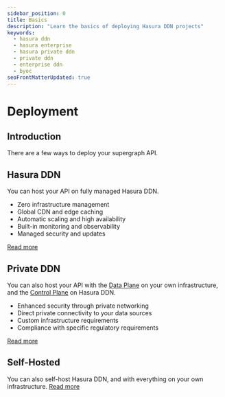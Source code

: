 ```yaml
---
sidebar_position: 0
title: Basics
description: "Learn the basics of deploying Hasura DDN projects"
keywords:
  - hasura ddn
  - hasura enterprise
  - hasura private ddn
  - private ddn
  - enterprise ddn
  - byoc
seoFrontMatterUpdated: true
---
```



# Deployment

## Introduction

There are a few ways to deploy your supergraph API.

## Hasura DDN

You can host your API on fully managed Hasura DDN.

- Zero infrastructure management
- Global CDN and edge caching
- Automatic scaling and high availability
- Built-in monitoring and observability
- Managed security and updates

[Read more](/deployment/hasura-ddn/index.mdx)

## Private DDN

You can also host your API with the [Data Plane](/help/glossary#data-plane) on your own infrastructure, and the
[Control Plane](/help/glossary#control-plane) on Hasura DDN.

- Enhanced security through private networking
- Direct private connectivity to your data sources
- Custom infrastructure requirements
- Compliance with specific regulatory requirements

[Read more](/private-ddn/index.mdx)

## Self-Hosted

You can also self-host Hasura DDN, and with everything on your own infrastructure.
[Read more](/deployment/self-hosted/index.mdx)
